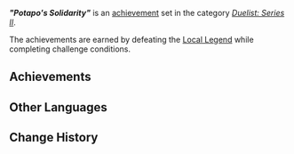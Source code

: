 {{Achievement Set Infobox
|title        = "Potapo's Solidarity"
|primogems    = {{Achievement/Primogems|"Potapo's Solidarity" (Achievement)}}
|total        = {{Achievement/Total|"Potapo's Solidarity" (Achievement)}}
|category     = Duelist: Series II
}}
'''''"Potapo's Solidarity"''''' is an [[achievement]] set in the category ''[[Duelist: Series II]]''.

The achievements are earned by defeating the [[Local Legend]] {{Enemy|Biting-Cold Wayob Manifestation|text="Potapo's Solidarity" — Will of Rivalry and Battle}} while completing challenge conditions.

==Achievements==
{{Achievements by Category Table|"Potapo's Solidarity" (Achievement)}}
<!--
==Notes==

==Trivia==
-->
==Other Languages==
{{Other Languages
|en       = "Potapo's Solidarity"
|zhs      = 「波塔波的声援」
|zhs_rm   = 
|zht      = 「波塔波的聲援」
|zht_rm   = 
|zh_tl    = 
|ja       = 「ポタポの応援」
|ja_rm    = "Potapo no Ouen"
|ja_tl    = "Potapo's Support"
|ko       = 「포타포의 응원」
|ko_tl    = 
|es       = Apoyo de Potapo
|es_tl    = Potapo's Support
|fr       = Solidarité de Potapo
|fr_tl    = Potapo's Solidarity
|ru       = Солидарность Потапо
|ru_tl    = 
|th       = "การสนับสนุนของ Potapo"
|th_rm    = 
|th_tl    = 
|vi       = "Chi Viện Của Potapo"
|vi_tl    = 
|de       = „Potapos Beistand“
|de_tl    = 
|id       = "Solidaritas Potapo"
|id_tl    = "Potapo's Solidarity"
|pt       = "Solidariedade de Potapo"
|pt_tl    = 
|tr       = "Potapo'nun Desteği"
|tr_tl    = 
|it       = Solidarietà di Potapo
|it_tl    = 
}}

==Change History==
{{Change History|5.2}}
<!--
==References==
{{Reflist}}
-->